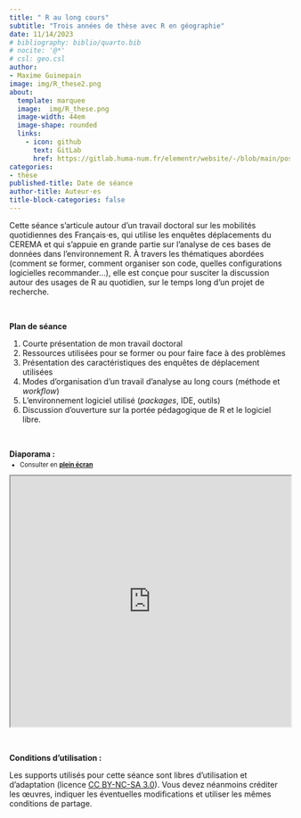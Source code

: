 ```yaml
---
title: " R au long cours"
subtitle: "Trois années de thèse avec R en géographie"
date: 11/14/2023
# bibliography: biblio/quarto.bib
# nocite: '@*'
# csl: geo.csl
author: 
- Maxime Guinepain
image: img/R_these2.png
about:
  template: marquee
  image:  img/R_these.png
  image-width: 44em
  image-shape: rounded
  links:
    - icon: github
      text: GitLab
      href: https://gitlab.huma-num.fr/elementr/website/-/blob/main/posts/seance9_R_et_these.qmd
categories: 
- thèse
published-title: Date de séance
author-title: Auteur·es
title-block-categories: false
---
```


Cette séance s'articule autour d'un travail doctoral sur les mobilités quotidiennes des Français⋅es, qui utilise les enquêtes déplacements du CEREMA et qui s'appuie en grande partie sur l'analyse de ces bases de données dans l'environnement R. À travers les thématiques abordées (comment se former, comment organiser son code, quelles configurations logicielles recommander...), elle est conçue pour susciter la discussion autour des usages de R au quotidien, sur le temps long d'un projet de recherche.

\

**Plan de séance**

1.  Courte présentation de mon travail doctoral
2.  Ressources utilisées pour se former ou pour faire face à des problèmes
3.  Présentation des caractéristiques des enquêtes de déplacement utilisées
4.  Modes d'organisation d'un travail d'analyse au long cours (méthode et *workflow*)
5.  L'environnement logiciel utilisé (*packages*, IDE, outils)
6.  Discussion d'ouverture sur la portée pédagogique de R et le logiciel libre.

\

**Diaporama :**

::: {.nonicremental style="font-size:80%;margin-top:-10px;margin-bottom:10px;"}
-   Consulter en [**plein écran**](support/prez_r_au_long_cours.pdf)\
:::

::: diapo
<iframe width="100%" height="450" src="https://elementr.netlify.app/posts/support/prez_r_au_long_cours.pdf">

</iframe>
:::

\

**Conditions d'utilisation :**

Les supports utilisés pour cette séance sont libres d'utilisation et d'adaptation (licence [CC BY-NC-SA 3.0](https://creativecommons.org/licenses/by-nc-sa/3.0/fr/)). Vous devez néanmoins créditer les œuvres, indiquer les éventuelles modifications et utiliser les mêmes conditions de partage.

\
